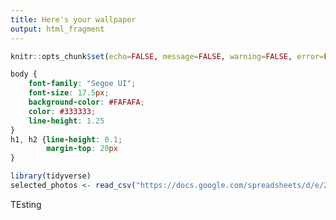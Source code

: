 ---
title: Here's your wallpaper
output: html_fragment
---

```{r setup, include=FALSE}
knitr::opts_chunk$set(echo=FALSE, message=FALSE, warning=FALSE, error=FALSE)

```

```{css echo=FALSE}
body {
    font-family: "Segoe UI";
    font-size: 17.5px;
    background-color: #FAFAFA;
    color: #333333;
    line-height: 1.25
}
h1, h2 {line-height: 0.1;
        margin-top: 20px
}
```



```{r eval=TRUE, echo=FALSE, error=FALSE, warning=FALSE}
library(tidyverse)
selected_photos <- read_csv("https://docs.google.com/spreadsheets/d/e/2PACX-1vQBZ1n2RDp2CQ8wsKVUKNc1v_ZsGYU6AU5z_nVyxeZ-oGnaNYQy1K7DojEE0ahuR6s7NGXyjxv0UVYn/pub?output=csv")
```

TEsting
